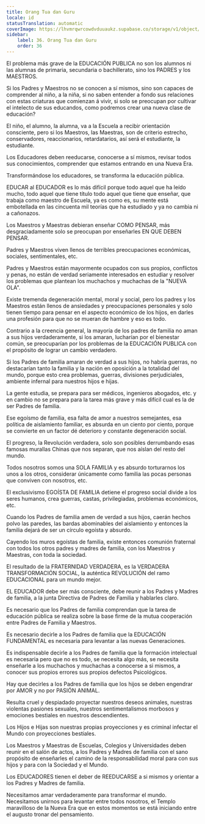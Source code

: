 ```yaml
---
title: Orang Tua dan Guru
locale: id
statusTranslation: automatic
coverImage: https://lhvmrqwrcowdvduuaukz.supabase.co/storage/v1/object/public/strapi-uploads/small_cover-educacion-fundamental.webp-2d51a7828a2b1309555be27f7e2a61a0.webp
sidebar:
    label: 36. Orang Tua dan Guru
    order: 36
---
```

El problema más grave de la EDUCACIÓN PUBLICA no son los alumnos ni las alumnas de primaria, secundaria o bachillerato, sino los PADRES y los MAESTROS.

Si los Padres y Maestros no se conocen a sí mismos, sino son capaces de comprender al niño, a la niña, si no saben entender a fondo sus relaciones con estas criaturas que comienzan á vivir, si solo se preocupan por cultivar el intelecto de sus educandos, como podremos crear una nueva clase de educación?

El niño, el alumno, la alumna, va a la Escuela a recibir orientación consciente, pero si los Maestros, las Maestras, son de criterio estrecho, conservadores, reaccionarios, retardatarios, así será el estudiante, la estudiante.

Los Educadores deben reeducarse, conocerse a sí mismos, revisar todos sus conocimientos, comprender que estamos entrando en una Nueva Era.

Transformándose los educadores, se transforma la educación pública.

EDUCAR al EDUCADOR es lo más difícil porque todo aquel que ha leído mucho, todo aquel que tiene título todo aquel que tiene que enseñar, que trabaja como maestro de Escuela, ya es como es, su mente está embotellada en las cincuenta mil teorías que ha estudiado y ya no cambia ni a cañonazos.

Los Maestros y Maestras debieran enseñar COMO PENSAR, más desgraciadamente solo se preocupan por enseñarles EN QUE DEBEN PENSAR.

Padres y Maestros viven llenos de terribles preocupaciones económicas, sociales, sentimentales, etc.

Padres y Maestros están mayormente ocupados con sus propios, conflictos y penas, no están de verdad seriamente interesados en estudiar y resolver los problemas que plantean los muchachos y muchachas de la "NUEVA OLA".

Existe tremenda degeneración mental, moral y social, pero los padres y los Maestros están llenos de ansiedades y preocupaciones personales y solo tienen tiempo para pensar en el aspecto económico de los hijos, en darles una profesión para que no se mueran de hambre y eso es todo.

Contrario a la creencia general, la mayoría de los padres de familia no aman a sus hijos verdaderamente, si los amaran, lucharían por el bienestar común, se preocuparían por los problemas de la EDUCACIÓN PUBLICA con el propósito de lograr un cambio verdadero.

Si los Padres de familia amaran de verdad a sus hijos, no habría guerras, no destacarían tanto la familia y la nación en oposición a la totalidad del mundo, porque esto crea problemas, guerras, divisiones perjudiciales, ambiente infernal para nuestros hijos e hijas.

La gente estudia, se prepara para ser médicos, ingenieros abogados, etc. y en cambio no se prepara para la tarea más grave y más difícil cual es la de ser Padres de familia.

Ese egoísmo de familia, esa falta de amor a nuestros semejantes, esa política de aislamiento familiar, es absurda en un ciento por ciento, porque se convierte en un factor dé deterioro y constante degeneración social.

El progreso, la Revolución verdadera, solo son posibles derrumbando esas famosas murallas Chinas que nos separan, que nos aíslan del resto del mundo.

Todos nosotros somos una SOLA FAMILIA y es absurdo torturarnos los unos a los otros, considerar únicamente como familia las pocas personas que conviven con nosotros, etc.

El exclusivismo EGOÍSTA DE FAMILIA detiene el progreso social divide a los seres humanos, crea guerras, castas, privilegiadas, problemas económicos, etc.

Cuando los Padres de familia amen de verdad a sus hijos, caerán hechos polvo las paredes, las bardas abominables del aislamiento y entonces la familia dejará de ser un círculo egoísta y absurdo.

Cayendo los muros egoístas de familia, existe entonces comunión fraternal con todos los otros padres y madres de familia, con los Maestros y Maestras, con toda la sociedad.

El resultado de la FRATERNIDAD VERDADERA, es la VERDADERA TRANSFORMACIÓN SOCIAL, la auténtica REVOLUCIÓN del ramo EDUCACIONAL para un mundo mejor.

EL EDUCADOR debe ser más consciente, debe reunir a los Padres y Madres de familia, a la junta Directiva de Padres de Familia y hablarles claro.

Es necesario que los Padres de familia comprendan que la tarea de educación pública se realiza sobre la base firme de la mutua cooperación entre Padres de Familia y Maestros.

Es necesario decirle a los Padres de familia que la EDUCACIÓN FUNDAMENTAL es necesaria para levantar a las nuevas Generaciones.

Es indispensable decirle a los Padres de familia que la formación intelectual es necesaria pero que no es todo, se necesita algo más, se necesita enseñarle a los muchachos y muchachas a conocerse a si mismos, a conocer sus propios errores sus propios defectos Psicológicos.

Hay que decirles a los Padres de familia que los hijos se deben engendrar por AMOR y no por PASIÓN ANIMAL.

Resulta cruel y despiadado proyectar nuestros deseos animales, nuestras violentas pasiones sexuales, nuestros sentimentalismos morbosos y emociones bestiales en nuestros descendientes.

Los Hijos e Hijas son nuestras propias proyecciones y es criminal infectar el Mundo con proyecciones bestiales.

Los Maestros y Maestras de Escuelas, Colegios y Universidades deben reunir en el salón de actos, a los Padres y Madres de familia con el sano propósito de enseñarles el camino de la responsabilidad moral para con sus hijos y para con la Sociedad y el Mundo.

Los EDUCADORES tienen el deber de REEDUCARSE a si mismos y orientar a los Padres y Madres de familia.

Necesitamos amar verdaderamente para transformar el mundo. Necesitamos unirnos para levantar entre todos nosotros, el Templo maravilloso de la Nueva Era que en estos momentos se está iniciando entre el augusto tronar del pensamiento.
